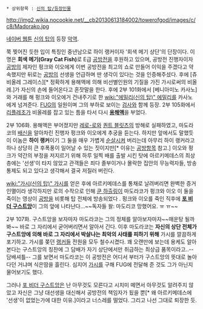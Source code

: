  * 상위항목 : [[신의 탑/등장인물]]

{{{+1 Madoraco}}}

http://img2.wikia.nocookie.net/__cb20130613184002/towerofgod/images/c/c8/Madorako.jpg

[[네이버 웹툰]] [[신의 탑]]의 등장 [[악역]].

쭉 찢어진 듯한 입이 특징인 중년남으로 하이 랭커이자 '회색 메기 상단'의 단장이다. 이명은 '''회색 메기(Gray Cat Fish)'''로 E급 [[공방]]전을 후원하고 있으며, 공방전 진행자이자 [[공방]]의 제자인 펑크와 이오에게 이번 공방전을 최고의 쇼로 만들어 이익을 주겠다고 약속했지만 뒤로는 [[공방]]의 선생을 언급하며 딴 생각이 있다는 것을 인증해주셨다. 후에 [쥬 비올레 그레이스][* 정확하게 용해액에 의해 비선별인원의 기질을 가진 가시로써의 비올레.]가 자신의 손에 들어온다고 혼잣말을 한다. 후에 2부 101화에서 [베니아미노 카사노]와 거래를 해 펑크와 이오에거 건내주기로 한 [[wiki:"에밀리(신의 탑)" 에밀리]]를 카사노에게 넘겨준다. [[FUG]]의 일원이며 그의 부하로 보이는 [[검사]]와 함께 등장. 2부 105화에서 [[리플레조]]가 비올레를 잡고 있는 틈을 타서 다시 '''[[용해액]]'''을 부었다. 

2부 106화. 용해액은 부어졌지만 [[레로-로]]와 [[퀀트 블릿츠]]의 방해로 실패하였고, 마도라코의 [[배신]]을 알아차린 진행자 펑크와 이오에게 추궁을 듣는다. 하지만 앞에서도 말했듯이 이놈은 '''하이 랭커'''이기 그 둘을 매우 가볍게 [[순살]]시켜 버리는데 아무리 하이 랭커라고 하나 상당히 큰 후폭풍이 일어날 수 있는 짓이지만[* 이유는 [[공방]]항목 참고.] 이오와 펑크가 약간의 부정을 저지르기 위해 하루 일찍 배를 출발 시킨 탓에 아르키메데스의 최상층에는 '선생'이 타지 않았고 관객들은 죄다 졸부이거나 몰락한 집안의 무능력자들, 방송  통제도 되고 있다고 생각해서 결국 저질러 버린다.

[[wiki:"가시(신의 탑)" 가시]]를 얻은 후에 아르키메데스를 통채로 날려버리면 완벽한 증거 인멸이라 생각하지만 로의 수작으로 인해 [[쿤 하츨링]]이 마도라코가 펑크와 이오 이 둘을 죽이는 영상이 [[공방]]을 비롯해 탑 전체에 방송되었다 . 펑크와 이오를 죽인 직후에 '''[[포 비더 구스트앙]]'''이 그의 앞에 나타난다...~~독자들 왈: 마도리코 망했어요. ㅠ ㅠ~~

2부 107화. 구스트앙을 보자마자 마도라코는 그의 정체를 알아보자마자~~매운탕 될까봐~~ 바로 그 자리에서 굳어버리면서 알아서  긴다. 이후 마도라코는 '''자신의 상단 전체가 구스트앙에 의해 바로 그 자리에서 박살나는 최악의 사태를 피하기 위해''' 가시를 깔끔하게 포기하고. 가시를 쫒던 [[랭커]]들 전원을 모두 철수시켰다. 꽤 오랜만에 보는데 용케도 알아본다는 구스트앙의 칭찬에 그 담배가 자기 상단에서만 취급하는 최상급 품목이라고..--담배셔틀-- 그를 보면서 마도라코는 이 공방전은 어디서 부터가 구스트앙의 뜻대로 놀아다던 거냐며 식은땀을 흘린다. 심지어 [[가시(신의 탑)|가시]]를 구해 FUG에 전달해 준 것도 그가 아닌지 물어보기도 했다.

그러나 [[포 비더 구스트앙]]은 난 아무것도 모른다고 시치미 떼면서 아무것도 알려주지 않았고 자신은 그냥 대선생을 대신해서 공방전의 책임자가 됬을 뿐[* 왜 아르키메데스에 '선생'이 없었는가에 대한 이유.]이라고 너스레를 떨었다. 그리고 나선 그대로 퇴장한 듯.
